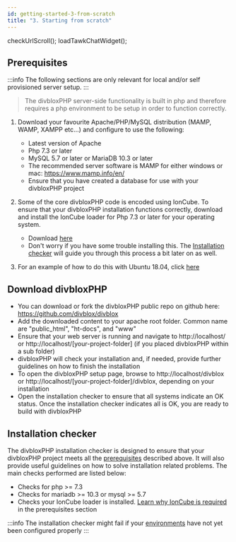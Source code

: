 ```yaml
---
id: getting-started-3-from-scratch
title: "3. Starting from scratch"
---
```


checkUrlScroll();
loadTawkChatWidget();

## Prerequisites

:::info
The following sections are only relevant for local and/or self provisioned server setup.
:::

> The divbloxPHP server-side functionality is built in php and therefore requires a php environment to be setup in order to function correctly.

1. Download your favourite Apache/PHP/MySQL distribution (MAMP, WAMP, XAMPP etc...) and configure to use the following:

    - Latest version of Apache
    - Php 7.3 or later
    - MySQL 5.7 or later or MariaDB 10.3 or later
    - The recommended server software is MAMP for either windows or mac: https://www.mamp.info/en/
    - Ensure that you have created a database for use with your divbloxPHP project

2. Some of the core divbloxPHP code is encoded using IonCube. To ensure that your divbloxPHP installation functions correctly, download and install the IonCube loader for Php 7.3 or later for your operating system.

    - Download [here](https://www.ioncube.com/loaders.php)
    - Don't worry if you have some trouble installing this. The [Installation checker](#installation-checker) will guide
    you through this process a bit later on as well.

3. For an example of how to do this with Ubuntu 18.04, click [here](linux-deployment#Install-Ubuntu-18.04-image)

## Download divbloxPHP

-   You can download or fork the divbloxPHP public repo on github here: https://github.com/divblox/divblox
-   Add the downloaded content to your apache root folder. Common name are "public_html", "ht-docs", and "www"
-   Ensure that your web server is running and navigate to http://localhost/ or http://localhost/[your-project-folder] (if you placed divbloxPHP within a sub folder)
-   divbloxPHP will check your installation and, if needed, provide further guidelines on how to finish the installation
-   To open the divbloxPHP setup page, browse to http://localhost/divblox or http://localhost/[your-project-folder]/divblox, depending on your installation
-   Open the installation checker to ensure that all systems indicate an OK status. Once the installation checker indicates all is OK, you are ready to build with divbloxPHP

## Installation checker

The divbloxPHP installation checker is designed to ensure that your divbloxPHP project meets all the [prerequisites](#prerequisites) described above. It will also provide useful guidelines on how to solve installation related problems.
The main checks performed are listed below:

-   Checks for php >= 7.3
-   Checks for mariadb >= 10.3 or mysql >= 5.7
-   Checks your IonCube loader is installed. [Learn why IonCube is required](#prerequisites) in the prerequisites section

:::info
The installation checker might fail if your [environments](the-basics.md?id=environments) have not yet been configured properly
:::
